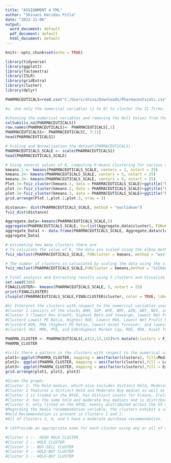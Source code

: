 ---
title: "ASSIGNMENT 4 FML"
author: "Shivani Haridas Pitla"
date: "2022-11-06"
output:
  word_document: default
  pdf_document: default
  html_document: default
---

```{r setup, include=FALSE}
knitr::opts_chunk$set(echo = TRUE)
```

```{r}
library(tidyverse)
library(ggplot2)
library(factoextra)
library(ISLR)
library(gridExtra)
library(cluster)
library(dplyr)
```

```{r}
PHARMACEUTICALS=read.csv("C:/Users/shiva/Downloads/Pharmaceuticals.csv")
```

```{r}
#a. Use only the numerical variables (1 to 9) to cluster the 21 firms. Justify the various choices made in conducting the cluster analysis, such as weights for different variables, the specific clustering algorithm(s) used, the number of clusters formed, and so on. 

#choosing the numerical variables and removing the Null Values from the dataset.
colSums(is.na(PHARMACEUTICALS))
row.names(PHARMACEUTICALS)<- PHARMACEUTICALS[,1]
PHARMACEUTICALS1<- PHARMACEUTICALS[, 3:11]
head(PHARMACEUTICALS1)
```

```{r}
# Scaling and Normalisation the dataset(PARMACEUTICALS).
PHARMACEUTICALS_SCALE <- scale(PHARMACEUTICALS1)
head(PHARMACEUTICALS_SCALE)
```

```{R}
# Using several values of K, computing K-means clustering for various centers, and comparing the results
kmeans.1 <- kmeans(PHARMACEUTICALS_SCALE, centers = 2, nstart = 25)
kmeans.2<- kmeans(PHARMACEUTICALS_SCALE, centers = 5, nstart = 25)
kmeans.3<- kmeans(PHARMACEUTICALS_SCALE, centers = 6, nstart = 25)
Plot.1<-fviz_cluster(kmeans.1, data = PHARMACEUTICALS_SCALE)+ggtitle("k=2")
plot.2<-fviz_cluster(kmeans.2, data = PHARMACEUTICALS_SCALE)+ggtitle("k=5")
plot.3<-fviz_cluster(kmeans.3, data = PHARMACEUTICALS_SCALE)+ggtitle("k=6")
grid.arrange(Plot.1,plot.2,plot.3, nrow = 3)
```
```{r}
distance<- dist(PHARMACEUTICALS_SCALE, method = "euclidean")
fviz_dist(distance)
```

```{r}
Aggregate.data<-kmeans(PHARMACEUTICALS_SCALE,5)
aggregate(PHARMACEUTICALS_SCALE, by=list(Aggregate.data$cluster), FUN=mean)
aggregate_Data1 <- data.frame(PHARMACEUTICALS_SCALE, Aggregate.data$cluster)
aggregate_Data1
```


```{r}
# estimating how many clusters there are
# To calculate the value of k, the data are scaled using the elbow method.
fviz_nbclust(PHARMACEUTICALS_SCALE, FUNcluster = kmeans, method = "wss") + labs(subtitle = "Elbow Method")

```

```{r}
# The number of clusters is calculated by scaling the data using the silhouette method.
fviz_nbclust(PHARMACEUTICALS_SCALE,FUNcluster = kmeans,method = "silhouette")+labs(subtitle="Silhouette Method")
```
```{r}
# Final analysis and Extracting results using 5 clusters and Visualize the results
set.seed(300)
FINALCLUSTER<- kmeans(PHARMACEUTICALS_SCALE, 5, nstart = 25)
print(FINALCLUSTER)
clusplot(PHARMACEUTICALS_SCALE,FINALCLUSTER$cluster, color = TRUE, labels = 2,lines = 0)
```
```{R}
#b) Interpret the clusters with respect to the numerical variables used in forming the clusters.
#Cluster 1 consists of the stocks AHM, SGP, WYE, BMY, AZN, ABT, NVS, and LLY (lowest Market Cap, lowest Beta, lowest PE Ratio, highest Leverage, and highest Revenue Growth).
#Cluster 2 (lowest Rev Growth, highest Beta and levearge, lowest Net Profit Margin) is composed of the stocks BAY, CHTT, and IVX.
#Cluster3 Lowest PE Ratio, Highest ROE, Lowest ROA, Lowest Net Profit Margin, Highest Rev Growth: WPI, MRX, ELN, AVE
#cluster4 AGN, PHA (highest PE Ratio, lowest Asset Turnover, and lowest Beta)
#cluster5 JNJ, MRK, PFE, and GSK(Highest Market Cap, ROE, ROA, Asset Turnover Ratio, and Lowest Beta/PE Ratio)

PHARMA_CLUSTER <- PHARMACEUTICALS[,c(12,13,14)]%>% mutate(clusters = FINALCLUSTER$cluster)%>% arrange(clusters, ascending = TRUE)
PHARMA_CLUSTER
```
```{R}
#(c)Is there a pattern in the clusters with respect to the numerical variables (10 to 12)? 
plot1<-ggplot(PHARMA_CLUSTER, mapping = aes(factor(clusters), fill=Median_Recommendation))+geom_bar(position = 'dodge')+labs(x ='No of clusters')
plot2<- ggplot(PHARMA_CLUSTER, mapping = aes(factor(clusters),fill = Location))+geom_bar(position = 'dodge')+labs(x ='No of clusters')
plot3<- ggplot(PHARMA_CLUSTER, mapping = aes(factor(clusters),fill = Exchange))+geom_bar(position = 'dodge')+labs(x ='No of clusters')
grid.arrange(plot1, plot2, plot3) 

#Given the graph:
#Cluster 1: The Hold median, which also includes distinct Hold, Moderate Buy, Moderate Sell, and Strong Buy medians, is the highest in this cluster. They are from the US, the UK, and Switzerland and are traded on the NYSE.
#Cluster 2 features a distinct Hold and Moderate Buy median as well as a varied count between the US and Germany, despite the fact that the firms are evenly distributed throughout AMEX, NASDAQ, and NYSE.
#Cluster 3 is traded on the NYSE, has distinct counts for France, Ireland, and the US, and has median buy and sell prices that are roughly similar.
#Cluster 4: has the same hold and moderate buy medians and is distributed throughout the US and UK in addition to being listed in.
#Cluster 5: only listed on the NYSE, evenly distributed across the US and Canada, with medians of Hold and Moderate Buy.
#Regarding the media recommendation variable, the clusters exhibit a certain pattern:
#Hold Recommendation is present in Clusters 1 and 2.
#All of Clusters 3, 4, and 5 have a moderate purchase recommendation.
```


```{r}
# (d)Provide an appropriate name for each cluster using any or all of the variables in the dataset.

#Cluster 1 :-  HIGH HOLD CLUSTER
#Cluster 2 :- HOLD CLUSTER
#Cluster 3 :- BUY-SELL CLUSTER
#Cluster 4 :- HOLD-BUY CLUSTER
#Cluster 5 :- HOLD-BUY CLUSTER
````

